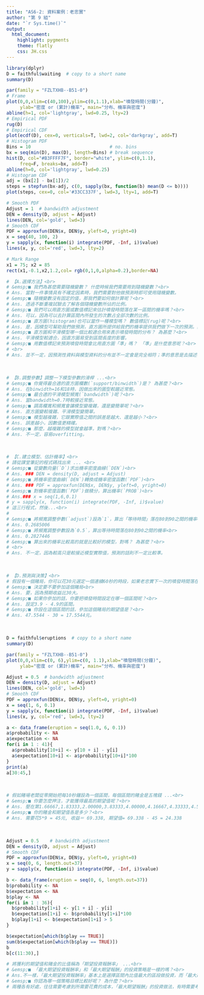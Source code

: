 ```yaml
---
title: "AS6-2: 資料案例：老忠實"
author: "第 9 組"
date: "`r Sys.time()`"
output: 
  html_document:
    highlight: pygments
    theme: flatly
    css: JH.css
---
```


```r
library(dplyr)
D = faithful$waiting  # copy to a short name
summary(D)

```


```r
par(family = "FZLTXHB--B51-0")
# Frame
plot(0,0,xlim=c(40,100),ylim=c(0,1.1),xlab="噴發時間(分鐘)", 
     ylab="密度 or (累計)機率", main="分布、機率與密度")
abline(h=1, col='lightgray', lwd=0.25, lty=2)
# Empirical PDF
rug(D)
# Empirical CDF
plot(ecdf(D), cex=0, verticals=T, lwd=2, col='darkgray', add=T)
# Histogram PDF
Bins = 10                             # no. bins
bx = seq(min(D), max(D), length=Bins) # break sequence 
hist(D, col="#B3FFFF7F", border="white", ylim=c(0,1.1),
     freq=F, breaks=bx, add=T)
abline(h=0, col='lightgray', lwd=0.25)
# Histogram CDF
adj = (bx[2] - bx[1])/2
steps = stepfun(bx-adj, c(0, sapply(bx, function(b) mean(D <= b))))
plot(steps, cex=0, col='#33CC337F', lwd=3, lty=1, add=T)

# Smooth PDF
Adjust = 1  # bandwidth adjustment
DEN = density(D, adjust = Adjust)
lines(DEN, col='gold', lwd=3)
# Smooth CDF
PDF = approxfun(DEN$x, DEN$y, yleft=0, yright=0)
x = seq(40, 100, 2)
y = sapply(x, function(i) integrate(PDF, -Inf, i)$value)
lines(x, y, col='red', lwd=3, lty=2) 

# Mark Range
x1 = 75; x2 = 85
rect(x1,-0.1,x2,1.2,col= rgb(0,1,0,alpha=0.2),border=NA)

```


```r
# 【A.選擇方法】<br>
# &emsp;■ 我們為甚麼需要隨機變數？ 什麼時候我們需要用到隨機變數？<br>
# Ans. 當對一件事情具有不確定因素時，我們需要對他做預測時即可使用隨機變數。
# &emsp;■ 隨機變數沒有固定的值，那我們要如何做計算呢？<br>
# Ans. 透過不斷重複試驗去了解各個隨機變數所佔的比例。
# &emsp;■ 我們可以用直方圖或數值標記來估計噴發時間落在某一區間的機率嗎？<br>
# Ans. 可以，因為可以去計算區間內所發生的次數占全部次數的比例。
# &emsp;■ 直方圖(histogram)也可以當作一種模型嗎？ 數值標記(rug)呢？<br>
# Ans. 是，因模型可幫助我們做預測，直方圖所提供給我們的機率提供我們做下一次的預測。數值標記則不是，因為該模型是用真實時間點，所以易有overfitting的問題。
# &emsp;■ 直方圖和平滑模型哪一個比較適合用來表示噴發時間的分布？ 為甚麼？<br>
# Ans. 平滑模型較適合，因直方圖易受到區間長度的影響。
# &emsp;■ 用數值標記來預測噴發時間會比用直方圖「準」嗎？ 「準」是什麼意思呢？<br>
# <br>
# Ans. 並不一定，因預測性資料與模型資料的分布並不一定會是完全相符；準的意思是去描述估計值與實際值是否相符。
```

<br>

```r
# 【B.調整參數】調整一下模型參數的滑桿 ...<br>
# &emsp;■ 你覺得最合適的直方圖欄數(`support/binwidth`)是？ 為甚麼？<br>
# Ans. 在binwidth=16和18時，因做出來的圖型較趨近常態。
# &emsp;■ 最合適的平滑模型頻寬(`bandwidth`)呢？<br>
# Ans. 當bandwidth=0.7時較接近常態。
# &emsp;■ 調高欄寬和頻寬會讓模型變複雜，還是變簡單呢？<br>
# Ans. 直方圖變較複雜、平滑模型變簡單。
# &emsp;■ 模型越複雜，它跟實際值之間的誤差是越大、還是越小？<br>
# Ans. 誤差越小，因數值更精確。
# &emsp;■ 那麼，越複雜的模型就會越準，對嗎？<br>
# Ans. 不一定，容易overfitting。

```

<br>

```r
# 【C.建立模型、估計機率】<br>
# 請從課堂筆記的程式碼找出來 ... <br>
# &emsp;■ 從變數向量(`D`)求出機率密度曲線(`DEN`)<br>
# Ans. ### DEN = density(D, adjust = Adjust)
# &emsp;■ 將機率密度曲線(`DEN`)轉換成機率密度函數(`PDF`)<br>
# Ans. ### PDF = approxfun(DEN$x, DEN$y, yleft=0, yright=0)
# &emsp;■ 對機率密度函數(`PDF`)做積分，算出機率(`PROB`)<br>
# Ans.### x = seq(1,6,0.1)
# y = sapply(x, function(i) integrate(PDF, -Inf, i)$value)
# 這三行程式，然後...<br>
# 
# &emsp;■ 將頻寬調整參數(`adjust`)設為`1`，算出「等待時間」落在80到90之間的機率<br>
# Ans. 0.2685006
# &emsp;■ 將頻寬調整參數設為`0.5`，算出等待時間落在80到90之間的機率<br>
# Ans. 0.2827446
# &emsp;■ 算出來的機率比較高的就是比較好的模型，對嗎？ 為甚麼？<br>
# <br>
# Ans. 不一定，因為較高只是較接近模型實際值，預測的話則不一定比較準。
```
 
 <br>

```r
# 【D.預測與決策】<br>
# 假設有一個賭局，你可以花30元選定一個連續60秒的時段，如果老忠實下一次的噴發時間落在你指定的區間，你就可以贏到100元；請你使用頻寬為`0.5`的平滑密度模型 ...<br>
# &emsp;■ 決定要不要參加這個賭局<br>
# Ans. 要，因為預期收益比30大。
# &emsp;■ 如果你參加的話，你要把噴發時間設定在哪一個區間呢？<br>
# Ans. 設定3.9 - 4.9的區間。
# &emsp;■ 你設在這個區間的話，參加這個賭局的期望值是？<br>
# Ans. 47.5544 - 30 = 17.5544元。
```
<br>

```r
D = faithful$eruptions  # copy to a short name
summary(D)

par(family = "FZLTXHB--B51-0")
plot(0,0,xlim=c(0, 6),ylim=c(0, 1.1),xlab="噴發時間(分鐘)", 
     ylab="密度 or (累計)機率", main="分布、機率與密度")

Adjust = 0.5  # bandwidth adjustment
DEN = density(D, adjust = Adjust)
lines(DEN, col='gold', lwd=3)
# Smooth CDF
PDF = approxfun(DEN$x, DEN$y, yleft=0, yright=0)
x = seq(1, 6, 0.1)
y = sapply(x, function(i) integrate(PDF, -Inf, i)$value)
lines(x, y, col='red', lwd=3, lty=2) 
```

```r
a <- data_frame(eruption = seq(1.0, 6, 0.1))
a$probability <- NA
a$expectation <- NA
for(i in 1 : 41){
  a$probability[10+i] <- y[10 + i] - y[i]
  a$expectation[10+i] <- a$probability[10+i]*100
}
print(a)
a[30:45,]

```
<br>
```r
# 假如賭場老闆從零開始把每10秒鐘設為一個區間，每個區間的賭金是五塊錢 ...<br>
# &emsp;■ 你要怎麼押注，才能獲得最高的期望值呢？<br>
# Ans. 壓在第1.66667,1.83333,2.00000,3.83333,4.00000,4.16667,4.33333,4.50000,4.66667分鐘
# &emsp;■ 你的賭金和期望值各是多少？<br>
# Ans. 需要花5*9 = 45元, 收益＝ 69.338, 期望值= 69.338 - 45 = 24.338
```

<br>

```r
Adjust = 0.5    # bandwidth adjustment
DEN = density(D, adjust = Adjust)
# Smooth CDF
PDF = approxfun(DEN$x, DEN$y, yleft=0, yright=0)
x = seq(0, 6, length.out=37)
y = sapply(x, function(i) integrate(PDF, -Inf, i)$value)

b <- data_frame(eruption = seq(0, 6, length.out=37))
b$probability <- NA
b$expectation <- NA
b$play <- NA
for(i in 1 : 36){
  b$probability[1+i] <- y[1 + i] - y[i]
  b$expectation[1+i] <- b$probability[1+i]*100
  b$play[1+i] <- b$expectation[1+i] > 5
}

b$expectation[which(b$play == TRUE)]
sum(b$expectation[which(b$play == TRUE)])   
b
b[c(11:30),]
```


```r
# 將獲利的期望值和賭金的比值稱為「期望投資報酬率」 ...<br>
# &emsp;■ 「最大期望投資報酬率」和「最大期望報酬」的投資策略是一樣的嗎？<br>
# Ans.不一樣，「最大期望投資報酬率」基本上是選擇區間內比值最大的區段做投資，而「最大期望報酬」則是選擇只要比成本高即做投資。
# &emsp;■ 你認為哪一個策略目標比較好呢？ 為什麼？<br>
# 兩種各有好處，往往需要考慮到所需要花費的成本，「最大期望報酬」的投資做法，有時需要考慮到更大的風險。
```

